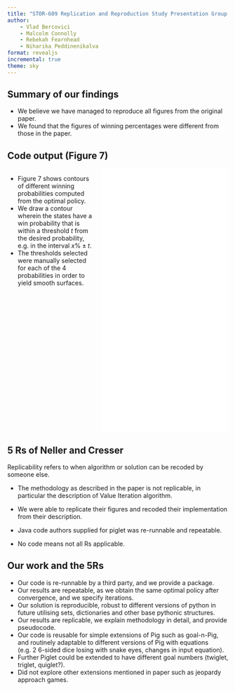 ```yaml
---
title: "STOR-609 Replication and Reproduction Study Presentation Group 3"
author: 
    - Vlad Bercovici
    - Malcolm Connolly 
    - Rebekah Fearnhead
    - Niharika Peddinenikalva
format: revealjs
incremental: true
theme: sky
---
```



## Summary of our findings

-   We believe we have managed to reproduce all figures from the original paper.
-   We found that the figures of winning percentages were different from those in the paper.


## Code output (Figure 7) {.smaller}

:::: {.columns} 
::: {.column width="40%"} 
- Figure 7 shows contours of different winning probabilities computed from the optimal policy.
- We draw a contour wherein the states have a win probability that is within a threshold $t$ from the desired probability, e.g. in the interval $x\% \pm t$.
- The thresholds selected were manually selected for each of the $4$ probabilities in order to yield smooth surfaces.
:::

::: {.column width="60%"}
```{=html}
<iframe src="Figures/contours_PIG_target_100_d6.html" width="100%" height="600px" style="border:none;"></iframe>
```
:::

::::



## 5 Rs of Neller and Cresser
Replicability refers to when algorithm or solution can be recoded by someone else. 

-  The methodology as described in the paper is not replicable, in particular the description of Value Iteration algorithm. 

-  We were able to replicate their figures and recoded their implementation from their description. 

- Java code authors supplied for piglet was re-runnable and repeatable.

- No code means not all Rs applicable.


## Our work and the 5Rs

-   Our code is re-runnable by a third party, and we provide a package. 
-   Our results are repeatable, as we obtain the same optimal policy after convergence, and we specify iterations.
-   Our solution is reproducible, robust to different versions of python in future utilising sets, dictionaries and other base pythonic structures.
-   Our results are replicable, we explain methodology in detail, and provide pseudocode.
-   Our code is reusable for simple extensions of Pig such as goal-n-Pig, and routinely adaptable to different versions of Pig with equations (e.g. 2 6-sided dice losing with snake eyes, changes in input equation).
-   Further Piglet could be extended to have different goal numbers (twiglet, triglet, quiglet?).
-   Did not explore other extensions mentioned in paper such as jeopardy approach games.






